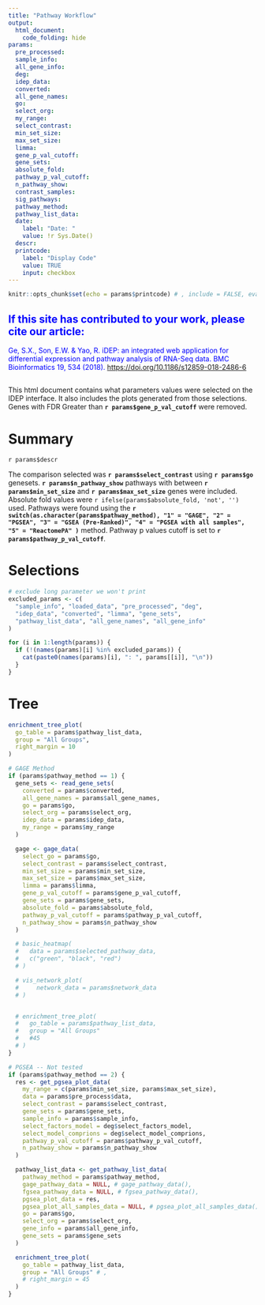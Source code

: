 ```yaml
---
title: "Pathway Workflow"
output: 
  html_document:
    code_folding: hide
params:
  pre_processed:
  sample_info:
  all_gene_info:
  deg:
  idep_data:
  converted:
  all_gene_names:
  go:
  select_org:
  my_range:
  select_contrast:
  min_set_size:
  max_set_size:
  limma:
  gene_p_val_cutoff:
  gene_sets:
  absolute_fold:
  pathway_p_val_cutoff:
  n_pathway_show:
  contrast_samples:
  sig_pathways:
  pathway_method:
  pathway_list_data:
  date:
    label: "Date: "
    value: !r Sys.Date()
  descr:
  printcode:
    label: "Display Code"
    value: TRUE
    input: checkbox
---
```


```r
knitr::opts_chunk$set(echo = params$printcode) # , include = FALSE, eval = FALSE)
```

<!-- This document cannot be knit directly from R studio -->
<div>

::: {style="color: Blue"}
## If this site has contributed to your work, please cite our article:

Ge, S.X., Son, E.W. & Yao, R. iDEP: an integrated web application for differential expression and pathway analysis of RNA-Seq data. BMC Bioinformatics 19, 534 (2018). <https://doi.org/10.1186/s12859-018-2486-6>
:::

## 

</div>
This html document contains what parameters values were selected on the IDEP interface. It also includes the plots generated from those selections. Genes with FDR Greater than **`r params$gene_p_val_cutoff`** were removed.


# Summary

`r params$descr`


The comparison selected was **`r params$select_contrast`** using **`r params$go`** genesets. **`r params$n_pathway_show`** pathways with between **`r params$min_set_size`** and **`r params$max_set_size`** genes were included. Absolute fold values were `r ifelse(params$absolute_fold, 'not', '')`  used. Pathways were found using the **`r switch(as.character(params$pathway_method), "1" = "GAGE", "2" = "PGSEA", "3" = "GSEA (Pre-Ranked)", "4" = "PGSEA with all samples", "5" = "ReactomePA" )`** method. Pathway p values cutoff is set to **`r params$pathway_p_val_cutoff`**.



<!--ALL SELECTED PARAMETERS-->
# Selections
```r

# exclude long parameter we won't print
excluded_params <- c(
  "sample_info", "loaded_data", "pre_processed", "deg",
  "idep_data", "converted", "limma", "gene_sets",
  "pathway_list_data", "all_gene_names", "all_gene_info"
)

for (i in 1:length(params)) {
  if (!(names(params)[i] %in% excluded_params)) {
    cat(paste0(names(params)[i], ": ", params[[i]], "\n"))
  }
}
```

# Tree
```r
enrichment_tree_plot(
  go_table = params$pathway_list_data,
  group = "All Groups",
  right_margin = 10
)
```

```r

# GAGE Method
if (params$pathway_method == 1) {
  gene_sets <- read_gene_sets(
    converted = params$converted,
    all_gene_names = params$all_gene_names,
    go = params$go,
    select_org = params$select_org,
    idep_data = params$idep_data,
    my_range = params$my_range
  )

  gage <- gage_data(
    select_go = params$go,
    select_contrast = params$select_contrast,
    min_set_size = params$min_set_size,
    max_set_size = params$max_set_size,
    limma = params$limma,
    gene_p_val_cutoff = params$gene_p_val_cutoff,
    gene_sets = params$gene_sets,
    absolute_fold = params$absolute_fold,
    pathway_p_val_cutoff = params$pathway_p_val_cutoff,
    n_pathway_show = params$n_pathway_show
  )

  # basic_heatmap(
  #   data = params$selected_pathway_data,
  #   c("green", "black", "red")
  # )

  # vis_network_plot(
  #     network_data = params$network_data
  # )


  # enrichment_tree_plot(
  #   go_table = params$pathway_list_data,
  #   group = "All Groups"
  #   #45
  # )
}
```

```r
# PGSEA -- Not tested
if (params$pathway_method == 2) {
  res <- get_pgsea_plot_data(
    my_range = c(params$min_set_size, params$max_set_size),
    data = params$pre_process$data,
    select_contrast = params$select_contrast,
    gene_sets = params$gene_sets,
    sample_info = params$sample_info,
    select_factors_model = deg$select_factors_model,
    select_model_comprions = deg$select_model_comprions,
    pathway_p_val_cutoff = params$pathway_p_val_cutoff,
    n_pathway_show = params$n_pathway_show
  )

  pathway_list_data <- get_pathway_list_data(
    pathway_method = params$pathway_method,
    gage_pathway_data = NULL, # gage_pathway_data(),
    fgsea_pathway_data = NULL, # fgsea_pathway_data(),
    pgsea_plot_data = res,
    pgsea_plot_all_samples_data = NULL, # pgsea_plot_all_samples_data(),
    go = params$go,
    select_org = params$select_org,
    gene_info = params$all_gene_info,
    gene_sets = params$gene_sets
  )

  enrichment_tree_plot(
    go_table = pathway_list_data,
    group = "All Groups" # ,
    # right_margin = 45
  )
}
```
